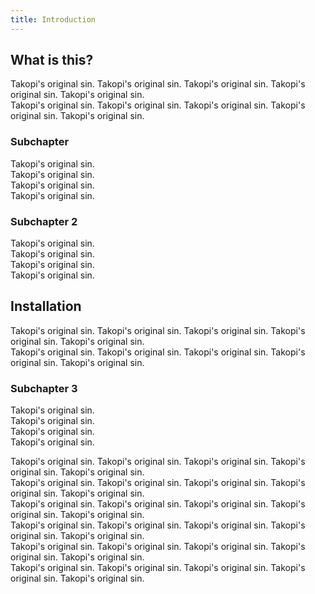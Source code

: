 ```yaml
---
title: Introduction
---
```


## What is this?

Takopi's original sin. Takopi's original sin. Takopi's original sin. Takopi's original sin. Takopi's original sin.<br />
Takopi's original sin. Takopi's original sin. Takopi's original sin. Takopi's original sin. Takopi's original sin.<br />

### Subchapter

Takopi's original sin.<br />
Takopi's original sin.<br />
Takopi's original sin.<br />
Takopi's original sin.<br />

### Subchapter 2

Takopi's original sin.<br />
Takopi's original sin.<br />
Takopi's original sin.<br />
Takopi's original sin.<br />

## Installation

Takopi's original sin. Takopi's original sin. Takopi's original sin. Takopi's original sin. Takopi's original sin.<br />
Takopi's original sin. Takopi's original sin. Takopi's original sin. Takopi's original sin. Takopi's original sin.<br />

### Subchapter 3

Takopi's original sin.<br />
Takopi's original sin.<br />
Takopi's original sin.<br />
Takopi's original sin.<br />

Takopi's original sin. Takopi's original sin. Takopi's original sin. Takopi's original sin. Takopi's original sin.<br />
Takopi's original sin. Takopi's original sin. Takopi's original sin. Takopi's original sin. Takopi's original sin.<br />
Takopi's original sin. Takopi's original sin. Takopi's original sin. Takopi's original sin. Takopi's original sin.<br />
Takopi's original sin. Takopi's original sin. Takopi's original sin. Takopi's original sin. Takopi's original sin.<br />
Takopi's original sin. Takopi's original sin. Takopi's original sin. Takopi's original sin. Takopi's original sin.<br />
Takopi's original sin. Takopi's original sin. Takopi's original sin. Takopi's original sin. Takopi's original sin.<br />

